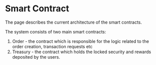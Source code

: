 # Smart Contract

The page describes the current architecture of the smart contracts.

The system consists of two main smart contracts:
1) Order - the contract which is responsible for the logic related to the order creation, transaction requests etc
2) Treasury - the contract which holds the locked security and rewards deposited by the users.